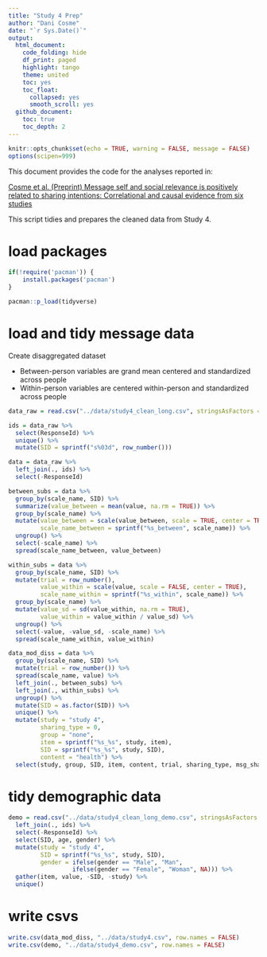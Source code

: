 ```yaml
---
title: "Study 4 Prep"
author: "Dani Cosme"
date: "`r Sys.Date()`"
output:
  html_document:
    code_folding: hide
    df_print: paged
    highlight: tango
    theme: united
    toc: yes
    toc_float:
      collapsed: yes
      smooth_scroll: yes
  github_document:
    toc: true
    toc_depth: 2
---
```


```r
knitr::opts_chunk$set(echo = TRUE, warning = FALSE, message = FALSE)
options(scipen=999)
```

This document provides the code for the analyses reported in:

[Cosme et al. (Preprint) Message self and social relevance is positively related to sharing intentions:
Correlational and causal evidence from six studies]()

This script tidies and prepares the cleaned data from Study 4.

# load packages
```r
if(!require('pacman')) {
	install.packages('pacman')
}

pacman::p_load(tidyverse)
```

# load and tidy message data

Create disaggregated dataset

* Between-person variables are grand mean centered and standardized across people
* Within-person variables are centered within-person and standardized across people

```r
data_raw = read.csv("../data/study4_clean_long.csv", stringsAsFactors = FALSE)

ids = data_raw %>%
  select(ResponseId) %>%
  unique() %>%
  mutate(SID = sprintf("s%03d", row_number()))

data = data_raw %>%
  left_join(., ids) %>%
  select(-ResponseId)

between_subs = data %>%
  group_by(scale_name, SID) %>%
  summarize(value_between = mean(value, na.rm = TRUE)) %>%
  group_by(scale_name) %>%
  mutate(value_between = scale(value_between, scale = TRUE, center = TRUE),
         scale_name_between = sprintf("%s_between", scale_name)) %>%
  ungroup() %>%
  select(-scale_name) %>%
  spread(scale_name_between, value_between)

within_subs = data %>%
  group_by(scale_name, SID) %>%
  mutate(trial = row_number(),
         value_within = scale(value, scale = FALSE, center = TRUE),
         scale_name_within = sprintf("%s_within", scale_name)) %>%
  group_by(scale_name) %>%
  mutate(value_sd = sd(value_within, na.rm = TRUE),
         value_within = value_within / value_sd) %>%
  ungroup() %>%
  select(-value, -value_sd, -scale_name) %>%
  spread(scale_name_within, value_within)

data_mod_diss = data %>%
  group_by(scale_name, SID) %>%
  mutate(trial = row_number()) %>%
  spread(scale_name, value) %>%
  left_join(., between_subs) %>%
  left_join(., within_subs) %>%
  ungroup() %>%
  mutate(SID = as.factor(SID)) %>%
  unique() %>%
  mutate(study = "study 4",
         sharing_type = 0,
         group = "none",
         item = sprintf("%s_%s", study, item),
         SID = sprintf("%s_%s", study, SID),
         content = "health") %>%
  select(study, group, SID, item, content, trial, sharing_type, msg_share, contains("rel_"))
```

# tidy demographic data
```r
demo = read.csv("../data/study4_clean_long_demo.csv", stringsAsFactors = FALSE) %>%
  left_join(., ids) %>%
  select(-ResponseId) %>%
  select(SID, age, gender) %>%
  mutate(study = "study 4",
         SID = sprintf("%s_%s", study, SID),
         gender = ifelse(gender == "Male", "Man",
                  ifelse(gender == "Female", "Woman", NA))) %>%
  gather(item, value, -SID, -study) %>%
  unique()
```

# write csvs
```r
write.csv(data_mod_diss, "../data/study4.csv", row.names = FALSE)
write.csv(demo, "../data/study4_demo.csv", row.names = FALSE)
```

